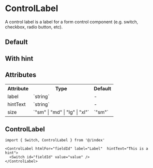 

<Meta of={ControlLabelStories} />

# ControlLabel

A control label is a label for a form control component (e.g. switch, checkbox, radio button, etc).

## Default

<Canvas of={ControlLabelStories.Default} />

## With hint

<Canvas of={ControlLabelStories.WithHintText} />

## Attributes

<table>
  <tbody>
    <tr>
      <th>Attribute</th>
      <th>Type</th>
      <th>Default</th>
    </tr>
    <tr>
      <td>label</td>
      <td>`string`</td>
      <td>-</td>
    </tr>
    <tr>
      <td>hintText</td>
      <td>`string`</td>
      <td>-</td>
    </tr>
    <tr>
      <td>size</td>
      <td>`"sm" | "md" | "lg" | "xl"`</td>
      <td>`"sm"`</td>
    </tr>
  </tbody>
</table>

## ControlLabel

```tsx
import { Switch, ControlLabel } from '@/index'

<ControlLabel htmlFor="fieldId" label="Label"  hintText="This is a hint">
  <Switch id="fieldId" value="value" />
</ControlLabel>
```
